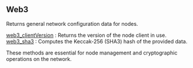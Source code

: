 
## Web3

Returns general network configuration data for nodes.

[web3_clientVersion](/bsc-api/web3/web3_clientVersion) : Returns the version of the node client in use. \
[web3_sha3](/bsc-api/web3/web3_sha3) : Computes the Keccak-256 (SHA3) hash of the provided data.

These methods are essential for node management and cryptographic operations on the network.

<Space h={16} />
<GetStarted />